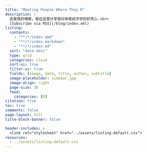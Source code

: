 ```yaml
---
title: "Meeting People Where They R"
description: |
  这是我的博客，我在这里分享我对体育经济学的好奇心.<br>
  [Subscribe via RSS](/blog/index.xml)
listing: 
  contents: 
    - "**/*/index.qmd"
    - "**/*/index.markdown"
    - "**/*/index.md"
  sort: "date desc"
  type: grid
  categories: cloud
  sort-ui: true
  filter-ui: true
  fields: [image, date, title, author, subtitle]
  image-placeholder: sidebar.jpg
  image-align: right
  page-size: 36
  feed:
    categories: [R]
citation: true
toc: true
comments: false
page-layout: full
title-block-banner: false

header-includes: >
  <link rel="stylesheet" href="../assets/listing-default.css">
resources:
  - ../assets/listing-default.css 
---
```


::: {#posts}
:::